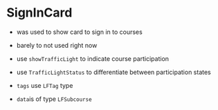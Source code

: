 
<Meta title="Course/SignInCard" component={SignInCard} />

# SignInCard

-   was used to show card to sign in to courses
-   barely to not used right now

-   use `showTrafficLight` to indicate course participation
-   use `TrafficLightStatus` to differentiate between participation states
-   `tags` use `LFTag` type
-   `data`is of type `LFSubcourse`

<Story name="SignInCard">
    <SignInCard
        showTrafficLight
        trafficLightStatus={'full'}
        tags={[{ name: 'Englisch' }, { name: 'Deutsch' }]}
        data={{
            course: { name: 'Test Kurs', outline: 'Lorem Ipsum', description: 'My description' },
            lectures: [{ start: new Date().toISOString(), duration: 60 }],
        }}
    />
</Story>
